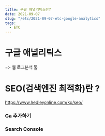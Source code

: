 ```yaml
---
title: 구글 애널리틱스란?
date: 2021-09-07
slug: "/etc/2021-09-07-etc-google-analytics"
tags:
  - ETC
---
```


# 구글 애널리틱스 
=> 웹 로그분석 툴

# SEO(검색엔진 최적화)란 ?


https://www.hedleyonline.com/ko/seo/


### Ga 추가하기


### Search Console